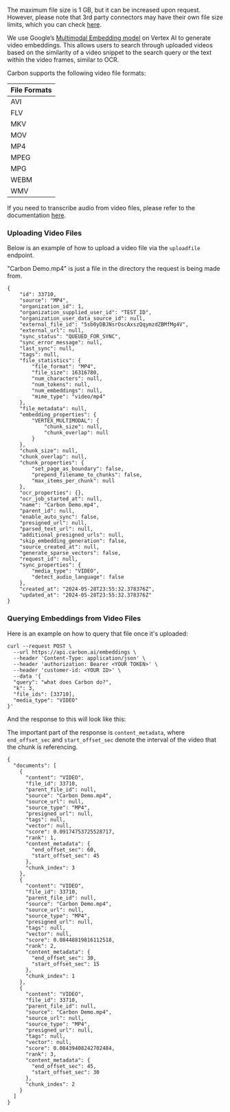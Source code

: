 <Info>The maximum file size is 1 GB, but it can be increased upon request. However, please note that 3rd party connectors may have their own file size limits, which you can check [here](/connectors).</Info>

We use Google’s [Multimodal Embedding model](https://cloud.google.com/vertex-ai/docs/generative-ai/image/overview) on Vertex AI to generate video embeddings. This allows users to search through uploaded videos based on the similarity of a video snippet to the search query or the text within the video frames, similar to OCR.

Carbon supports the following video file formats:

| File Formats |
| -------- | 
|AVI| 
|FLV|
| MKV| 
|MOV| 
|MP4| 
|MPEG| 
|MPG| 
|WEBM| 
|WMV|

If you need to transcribe audio from video files, please refer to the documentation [here](audio).

### Uploading Video Files

Below is an example of how to upload a video file via the `uploadfile` endpoint.

"Carbon Demo.mp4" is just a file in the directory the request is being made from.


```
{
    "id": 33710,
    "source": "MP4",
    "organization_id": 1,
    "organization_supplied_user_id": "TEST_ID",
    "organization_user_data_source_id": null,
    "external_file_id": "5sb0yDBJNsrOscAxszQqymzdZBMfMg4V",
    "external_url": null,
    "sync_status": "QUEUED_FOR_SYNC",
    "sync_error_message": null,
    "last_sync": null,
    "tags": null,
    "file_statistics": {
        "file_format": "MP4",
        "file_size": 16316780,
        "num_characters": null,
        "num_tokens": null,
        "num_embeddings": null,
        "mime_type": "video/mp4"
    },
    "file_metadata": null,
    "embedding_properties": {
        "VERTEX_MULTIMODAL": {
            "chunk_size": null,
            "chunk_overlap": null
        }
    },
    "chunk_size": null,
    "chunk_overlap": null,
    "chunk_properties": {
        "set_page_as_boundary": false,
        "prepend_filename_to_chunks": false,
        "max_items_per_chunk": null
    },
    "ocr_properties": {},
    "ocr_job_started_at": null,
    "name": "Carbon Demo.mp4",
    "parent_id": null,
    "enable_auto_sync": false,
    "presigned_url": null,
    "parsed_text_url": null,
    "additional_presigned_urls": null,
    "skip_embedding_generation": false,
    "source_created_at": null,
    "generate_sparse_vectors": false,
    "request_id": null,
    "sync_properties": {
        "media_type": "VIDEO",
        "detect_audio_language": false
    },
    "created_at": "2024-05-28T23:55:32.378376Z",
    "updated_at": "2024-05-28T23:55:32.378376Z"
}
```

### Querying Embeddings from Video Files

Here is an example on how to query that file once it's uploaded:

```cURL
curl --request POST \
  --url https://api.carbon.ai/embeddings \
  --header 'Content-Type: application/json' \
  --header 'authorization: Bearer <YOUR TOKEN>' \
  --header 'customer-id: <YOUR ID>' \
  --data '{
  "query": "what does Carbon do?",
  "k": 3,
  "file_ids": [33710],
  "media_type": "VIDEO"
}'
```
And the response to this will look like this:

<Note>The important part of the response is `content_metadata`, where `end_offset_sec` and `start_offset_sec` denote the interval of the video that the chunk is referencing.</Note>

```
{
  "documents": [
    {
      "content": "VIDEO",
      "file_id": 33710,
      "parent_file_id": null,
      "source": "Carbon Demo.mp4",
      "source_url": null,
      "source_type": "MP4",
      "presigned_url": null,
      "tags": null,
      "vector": null,
      "score": 0.09174753725528717,
      "rank": 1,
      "content_metadata": {
        "end_offset_sec": 60,
        "start_offset_sec": 45
      },
      "chunk_index": 3
    },
    {
      "content": "VIDEO",
      "file_id": 33710,
      "parent_file_id": null,
      "source": "Carbon Demo.mp4",
      "source_url": null,
      "source_type": "MP4",
      "presigned_url": null,
      "tags": null,
      "vector": null,
      "score": 0.08448819816112518,
      "rank": 2,
      "content_metadata": {
        "end_offset_sec": 30,
        "start_offset_sec": 15
      },
      "chunk_index": 1
    },
    {
      "content": "VIDEO",
      "file_id": 33710,
      "parent_file_id": null,
      "source": "Carbon Demo.mp4",
      "source_url": null,
      "source_type": "MP4",
      "presigned_url": null,
      "tags": null,
      "vector": null,
      "score": 0.08439408242702484,
      "rank": 3,
      "content_metadata": {
        "end_offset_sec": 45,
        "start_offset_sec": 30
      },
      "chunk_index": 2
    }
  ]
}
```



